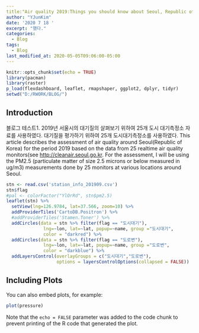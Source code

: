 ---
title:"Air quality 2019:Things you should know about Seoul, Republic of Korea"
author: "YJunKim"
date: '2020 7 18 '
excerpt: "했다."
categories:
  - Blog
tags:
  - Blog
last_modified_at: 2020-05-05T09:06:00-05:00
---

```{r setup, include=FALSE}
knitr::opts_chunk$set(echo = TRUE)
library(pacman)
library(raster)
p_load(flexdashboard, leaflet, rmapshaper, ggplot2, dplyr, tidyr)
setwd("D:/RWORK/BLOG/")
```

## Introduction
블로그 테스트1. 2019년 서울시의 대기질의 살펴보기 위하여 25개 도시 대기측정소 자료를 사용하였다. 대기질을 평가하기 위하여 25개 도시대기측정소를 사용하였다.
This article describes the assessment of air quality around Seoul(Republic of Korea) for the period 2019 based on the data from 25 realtime air quality monitors(see <http://cleanair.seoul.go.kr>. For the assessment, I will be using the PM2.5 (particulate matter of size 2.5 microns or below measured in ug/m3) measurements done by 25 monitors at various locations around Seoul.


```{r cars, echo=FALSE}
stn <- read.csv('station_info_201909.csv')
stn$flag
#pal <- colorFactor("YlOrRd", stn$pm2.5)
leaflet(stn) %>%
  setView(lng=126.9784, lat=37.566, zoom=10) %>%
  addProviderTiles('CartoDB.Positron') %>%
  #addProviderTiles('Stamen.Toner') %>%
  addCircles(data = stn %>% filter(flag == "도시대기"),
              lng=~lon, lat=~lat, popup=~name, group ="도시대기",
              color = "darkred") %>%
  addCircles(data = stn %>% filter(flag == "도로변"),
              lng=~lon, lat=~lat, popup=~name, group ="도로변",
              color = "darkblue") %>%
  addLayersControl(overlayGroups = c("도시대기","도로변"),
                   options = layersControlOptions(collapsed = FALSE))
```

## Including Plots

You can also embed plots, for example:

```{r pressure, echo=FALSE}
plot(pressure)
```

Note that the `echo = FALSE` parameter was added to the code chunk to prevent printing of the R code that generated the plot.
